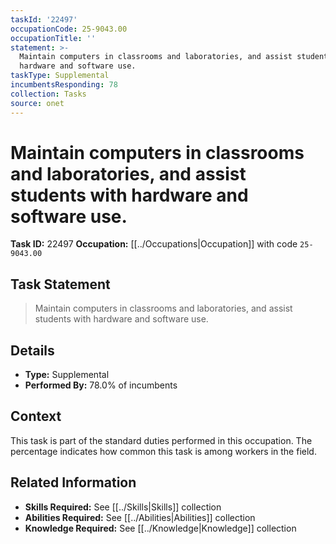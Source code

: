 ```yaml
---
taskId: '22497'
occupationCode: 25-9043.00
occupationTitle: ''
statement: >-
  Maintain computers in classrooms and laboratories, and assist students with
  hardware and software use.
taskType: Supplemental
incumbentsResponding: 78
collection: Tasks
source: onet
---
```

# Maintain computers in classrooms and laboratories, and assist students with hardware and software use.

**Task ID:** 22497
**Occupation:** [[../Occupations|Occupation]] with code `25-9043.00`

## Task Statement

> Maintain computers in classrooms and laboratories, and assist students with hardware and software use.

## Details

- **Type:** Supplemental
- **Performed By:** 78.0% of incumbents

## Context

This task is part of the standard duties performed in this occupation. The percentage indicates how common this task is among workers in the field.

## Related Information

- **Skills Required:** See [[../Skills|Skills]] collection
- **Abilities Required:** See [[../Abilities|Abilities]] collection
- **Knowledge Required:** See [[../Knowledge|Knowledge]] collection
